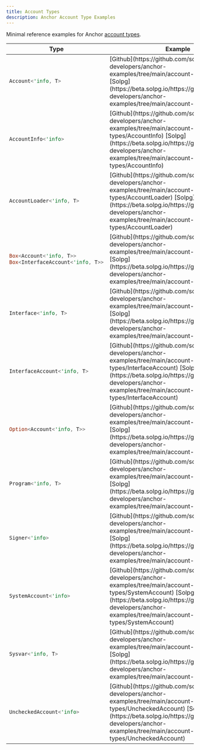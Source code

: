 ```yaml
---
title: Account Types
description: Anchor Account Type Examples
---
```


Minimal reference examples for Anchor [account types](https://docs.rs/anchor-lang/latest/anchor_lang/accounts/index.html).

<table>
<thead>
  <tr>
    <th>Type</th>
    <th>Example</th>
    <th>Description</th>
  </tr>
</thead>
<tbody>
  <tr>
    <td>

```rust
Account<'info, T>
```

   </td>
    <td>
      [Github](https://github.com/solana-developers/anchor-examples/tree/main/account-types/Account)  
      [Solpg](https://beta.solpg.io/https://github.com/solana-developers/anchor-examples/tree/main/account-types/Account)
    </td>
    <td>
      Account container that checks ownership on deserialization
    </td>
  </tr>

  <tr>
    <td>

```rust
AccountInfo<'info>
```

   </td>
    <td>
      [Github](https://github.com/solana-developers/anchor-examples/tree/main/account-types/AccountInfo)  
      [Solpg](https://beta.solpg.io/https://github.com/solana-developers/anchor-examples/tree/main/account-types/AccountInfo)
    </td>
    <td>
      AccountInfo can be used as a type but Unchecked Account should be used instead
    </td>
  </tr>

  <tr>
    <td>

```rust
AccountLoader<'info, T>
```

   </td>
    <td>
      [Github](https://github.com/solana-developers/anchor-examples/tree/main/account-types/AccountLoader)  
      [Solpg](https://beta.solpg.io/https://github.com/solana-developers/anchor-examples/tree/main/account-types/AccountLoader)
    </td>
    <td>
      Type facilitating on demand zero copy deserialization
    </td>
  </tr>

  <tr>
    <td>

```rust
Box<Account<'info, T>>
Box<InterfaceAccount<'info, T>>
```

   </td>
    <td>
      [Github](https://github.com/solana-developers/anchor-examples/tree/main/account-types/Box)  
      [Solpg](https://beta.solpg.io/https://github.com/solana-developers/anchor-examples/tree/main/account-types/Box)
    </td>
    <td>
      Box type to save stack space
    </td>
  </tr>

  <tr>
    <td>

```rust
Interface<'info, T>
```

   </td>
    <td>
      [Github](https://github.com/solana-developers/anchor-examples/tree/main/account-types/Interface)  
      [Solpg](https://beta.solpg.io/https://github.com/solana-developers/anchor-examples/tree/main/account-types/Interface)
    </td>
    <td>
      Type validating that the account is one of a set of given Programs
    </td>
  </tr>

  <tr>
    <td>

```rust
InterfaceAccount<'info, T>
```

   </td>
    <td>
      [Github](https://github.com/solana-developers/anchor-examples/tree/main/account-types/InterfaceAccount)  
      [Solpg](https://beta.solpg.io/https://github.com/solana-developers/anchor-examples/tree/main/account-types/InterfaceAccount)
    </td>
    <td>
      Account container that checks ownership on deserialization
    </td>
  </tr>

  <tr>
    <td>

```rust
Option<Account<'info, T>>
```

   </td>
    <td>
      [Github](https://github.com/solana-developers/anchor-examples/tree/main/account-types/Option)  
      [Solpg](https://beta.solpg.io/https://github.com/solana-developers/anchor-examples/tree/main/account-types/Option)
    </td>
    <td>
      Option type for optional accounts
    </td>
  </tr>

  <tr>
    <td>

```rust
Program<'info, T>
```

   </td>
    <td>
      [Github](https://github.com/solana-developers/anchor-examples/tree/main/account-types/Program)  
      [Solpg](https://beta.solpg.io/https://github.com/solana-developers/anchor-examples/tree/main/account-types/Program)
    </td>
    <td>
      Type validating that the account is the given Program
    </td>
  </tr>

  <tr>
    <td>

```rust
Signer<'info>
```

   </td>
    <td>
      [Github](https://github.com/solana-developers/anchor-examples/tree/main/account-types/Signer)  
      [Solpg](https://beta.solpg.io/https://github.com/solana-developers/anchor-examples/tree/main/account-types/Signer)
    </td>
    <td>
      Type validating that the account signed the transaction
    </td>
  </tr>

  <tr>
    <td>

```rust
SystemAccount<'info>
```

   </td>
    <td>
      [Github](https://github.com/solana-developers/anchor-examples/tree/main/account-types/SystemAccount)  
      [Solpg](https://beta.solpg.io/https://github.com/solana-developers/anchor-examples/tree/main/account-types/SystemAccount)
    </td>
    <td>
      Type validating that the account is owned by the system program
    </td>
  </tr>

  <tr>
    <td>

```rust
Sysvar<'info, T>
```

   </td>
    <td>
      [Github](https://github.com/solana-developers/anchor-examples/tree/main/account-types/Sysvar)  
      [Solpg](https://beta.solpg.io/https://github.com/solana-developers/anchor-examples/tree/main/account-types/Sysvar)
    </td>
    <td>
      Type validating that the account is a sysvar and deserializing it
    </td>
  </tr>

  <tr>
    <td>

```rust
UncheckedAccount<'info>
```

   </td>
    <td>
      [Github](https://github.com/solana-developers/anchor-examples/tree/main/account-types/UncheckedAccount)  
      [Solpg](https://beta.solpg.io/https://github.com/solana-developers/anchor-examples/tree/main/account-types/UncheckedAccount)
    </td>
    <td>
      Explicit wrapper for AccountInfo types to emphasize that no checks are performed
    </td>
  </tr>
</tbody>
</table>
